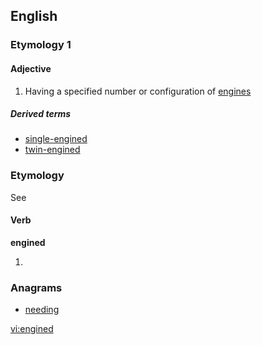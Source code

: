==English==

===Etymology 1===
{{suffix|engine|ed|gloss1=noun}}

====Adjective====
{{en-adj|-}}

# {{in combination}} Having a specified number or configuration of [[engine]]s

=====Derived terms=====
* [[single-engined]]
* [[twin-engined]]

===Etymology===
See {{term|engine#Verb|engine}} {{a|verb}}

====Verb====
'''engined'''

# {{past of|engine}}

===Anagrams===
* [[needing#English|needing]]

[[vi:engined]]